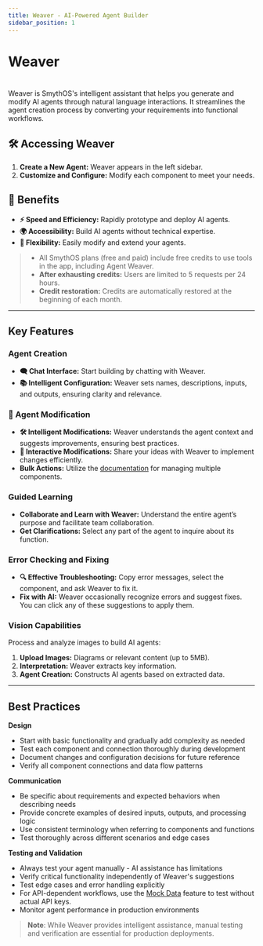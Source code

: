 ```yaml
---
title: Weaver - AI-Powered Agent Builder
sidebar_position: 1
---
```


# Weaver

<CardGrid>
  <Card
    title="Weaver UI"
    description="Get familiar with the Weaver UI"
    to="/docs/agent-weaver/weaver-ui"
  />
</CardGrid>

# 
Weaver is SmythOS's intelligent assistant that helps you generate and modify AI agents through natural language interactions. It streamlines the agent creation process by converting your requirements into functional workflows.

## 🛠 Accessing Weaver

1. **Create a New Agent:** Weaver appears in the left sidebar.
2. **Customize and Configure:** Modify each component to meet your needs.

## 🎯 Benefits

- **⚡ Speed and Efficiency:** Rapidly prototype and deploy AI agents.
- **🌍 Accessibility:** Build AI agents without technical expertise.
- **🔄 Flexibility:** Easily modify and extend your agents.

>- All SmythOS plans (free and paid) include free credits to use tools in the app, including Agent Weaver.
>- **After exhausting credits:** Users are limited to 5 requests per 24 hours.
>- **Credit restoration:** Credits are automatically restored at the beginning of each month.

---

## Key Features

<Arcade src="https://demo.arcade.software/XQM8Ycf7Hh9C9PNqGxOq?embed&embed_mobile=tab&embed_desktop=inline&show_copy_link=true" title="Weaver | SmythOS" />

### Agent Creation 

- **🗨️ Chat Interface:** Start building by chatting with Weaver.
- **📚 Intelligent Configuration:** Weaver sets names, descriptions, inputs, and outputs, ensuring clarity and relevance.

### 🔧 Agent Modification

- **🛠️ Intelligent Modifications:** Weaver understands the agent context and suggests improvements, ensuring best practices.
- **💬 Interactive Modifications:** Share your ideas with Weaver to implement changes efficiently.
- **Bulk Actions:** Utilize the [documentation](core_concepts/bulk-actions) for managing multiple components.

### Guided Learning 

- **Collaborate and Learn with Weaver:** Understand the entire agent’s purpose and facilitate team collaboration.
- **Get Clarifications:** Select any part of the agent to inquire about its function.

### Error Checking and Fixing 

- **🔍 Effective Troubleshooting:** Copy error messages, select the component, and ask Weaver to fix it. 
- **Fix with AI:** Weaver occasionally recognize errors and suggest fixes. You can click any of these suggestions to apply them.

### Vision Capabilities 

Process and analyze images to build AI agents:

1. **Upload Images:** Diagrams or relevant content (up to 5MB).
2. **Interpretation:** Weaver extracts key information.
3. **Agent Creation:** Constructs AI agents based on extracted data.

---

## Best Practices

**Design**
- Start with basic functionality and gradually add complexity as needed
- Test each component and connection thoroughly during development
- Document changes and configuration decisions for future reference
- Verify all component connections and data flow patterns

**Communication**
- Be specific about requirements and expected behaviors when describing needs
- Provide concrete examples of desired inputs, outputs, and processing logic
- Use consistent terminology when referring to components and functions
- Test thoroughly across different scenarios and edge cases


**Testing and Validation**
- Always test your agent manually - AI assistance has limitations
- Verify critical functionality independently of Weaver's suggestions
- Test edge cases and error handling explicitly
- For API-dependent workflows, use the [Mock Data](components/APICall?id=mock-data) feature to test without actual API keys.
- Monitor agent performance in production environments

> **Note**: While Weaver provides intelligent assistance, manual testing and verification are essential for production deployments.
